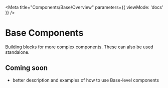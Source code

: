 
<Meta title="Components/Base/Overview" parameters={{ viewMode: 'docs' }} />

# Base Components

Building blocks for more complex components. These can also be used standalone.

## Coming soon

- better description and examples of how to use Base-level components
